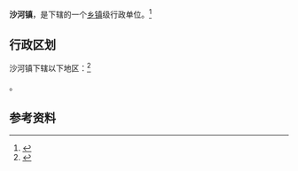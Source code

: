 {{中国乡级行政区|37/06/83/101/000}}

'''沙河镇'''，是{{PRC admin/fullname|37/06/83/101/000|3}}下辖的一个[[乡镇|乡镇]]级行政单位。<ref>{{PRC admin/ref sgc|{{PRC admin/parent|37/06/83/101/000}}}}</ref>

== 行政区划 ==

沙河镇下辖以下地区：<ref>{{PRC admin/ref sgc|37/06/83/101/000}}</ref>

{{PRC admin/children|37/06/83/101/000}}。

== 参考资料 ==

{{reflist}}

{{行政区划小作品}}
{{PRC admin/navcat|37/06/83/101/000}}